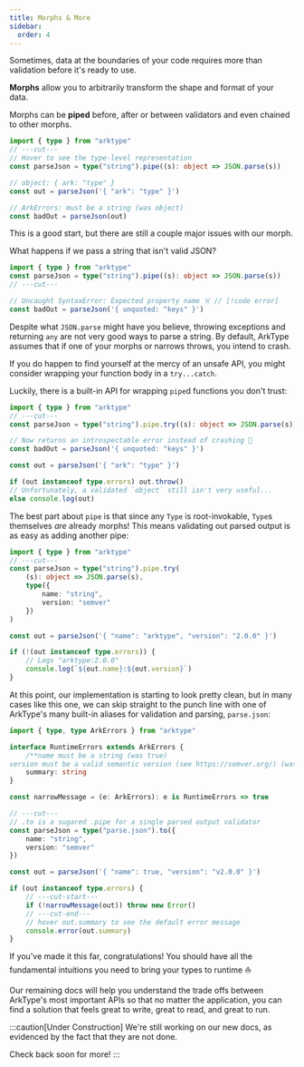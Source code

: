 ```yaml
---
title: Morphs & More
sidebar:
  order: 4
---
```


Sometimes, data at the boundaries of your code requires more than validation before it's ready to use.

**Morphs** allow you to arbitrarily transform the shape and format of your data.

Morphs can be **piped** before, after or between validators and even chained to other morphs.

```ts
import { type } from "arktype"
// ---cut---
// Hover to see the type-level representation
const parseJson = type("string").pipe((s): object => JSON.parse(s))

// object: { ark: "type" }
const out = parseJson('{ "ark": "type" }')

// ArkErrors: must be a string (was object)
const badOut = parseJson(out)
```

This is a good start, but there are still a couple major issues with our morph.

What happens if we pass a string that isn't valid JSON?

```ts
import { type } from "arktype"
const parseJson = type("string").pipe((s): object => JSON.parse(s))
// ---cut---

// Uncaught SyntaxError: Expected property name ☠️ // [!code error]
const badOut = parseJson('{ unquoted: "keys" }')
```

Despite what `JSON.parse` might have you believe, throwing exceptions and returning `any` are not very good ways to parse a string. By default, ArkType assumes that if one of your morphs or narrows throws, you intend to crash.

If you do happen to find yourself at the mercy of an unsafe API, you might consider wrapping your function body in a `try...catch`.

Luckily, there is a built-in API for wrapping `pipe`d functions you don't trust:

```ts
import { type } from "arktype"
// ---cut---
const parseJson = type("string").pipe.try((s): object => JSON.parse(s))

// Now returns an introspectable error instead of crashing 🎉
const badOut = parseJson('{ unquoted: "keys" }')

const out = parseJson('{ "ark": "type" }')

if (out instanceof type.errors) out.throw()
// Unfortunately, a validated `object` still isn't very useful...
else console.log(out)
```

The best part about `pipe` is that since any `Type` is root-invokable, `Type`s themselves _are_ already morphs! This means validating out parsed output is as easy as adding another pipe:

```ts
import { type } from "arktype"
// ---cut---
const parseJson = type("string").pipe.try(
	(s): object => JSON.parse(s),
	type({
		name: "string",
		version: "semver"
	})
)

const out = parseJson('{ "name": "arktype", "version": "2.0.0" }')

if (!(out instanceof type.errors)) {
	// Logs "arktype:2.0.0"
	console.log(`${out.name}:${out.version}`)
}
```

At this point, our implementation is starting to look pretty clean, but in many cases like this one, we can skip straight to the punch line with one of ArkType's many built-in aliases for validation and parsing, `parse.json`:

```ts
import { type, type ArkErrors } from "arktype"

interface RuntimeErrors extends ArkErrors {
	/**name must be a string (was true) 
version must be a valid semantic version (see https://semver.org/) (was "v2.0.0")*/
	summary: string
}

const narrowMessage = (e: ArkErrors): e is RuntimeErrors => true

// ---cut---
// .to is a sugared .pipe for a single parsed output validator
const parseJson = type("parse.json").to({
	name: "string",
	version: "semver"
})

const out = parseJson('{ "name": true, "version": "v2.0.0" }')

if (out instanceof type.errors) {
	// ---cut-start---
	if (!narrowMessage(out)) throw new Error()
	// ---cut-end---
	// hover out.summary to see the default error message
	console.error(out.summary)
}
```

If you've made it this far, congratulations! You should have all the fundamental intuitions you need to bring your types to runtime ⛵

Our remaining docs will help you understand the trade offs between ArkType's most important APIs so that no matter the application, you can find a solution that feels great to write, great to read, and great to run.

:::caution[Under Construction]
We're still working on our new docs, as evidenced by the fact that they are not done.

Check back soon for more!
:::
